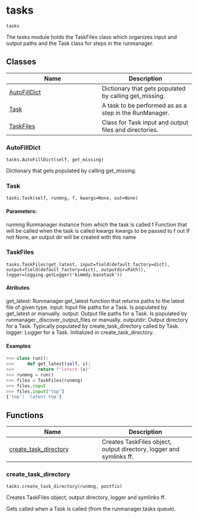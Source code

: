 # tasks { #kimmdy.tasks }

`tasks`

The tasks module holds the TaskFiles class which organizes input and 
output paths and the Task class for steps in the runmanager.

## Classes

| Name | Description |
| --- | --- |
| [AutoFillDict](#kimmdy.tasks.AutoFillDict) | Dictionary that gets populated by calling get_missing. |
| [Task](#kimmdy.tasks.Task) | A task to be performed as as a step in the RunManager. |
| [TaskFiles](#kimmdy.tasks.TaskFiles) | Class for Task input and output files and directories. |

### AutoFillDict { #kimmdy.tasks.AutoFillDict }

`tasks.AutoFillDict(self, get_missing)`

Dictionary that gets populated by calling get_missing.

### Task { #kimmdy.tasks.Task }

`tasks.Task(self, runmng, f, kwargs=None, out=None)`

#### Parameters:

runmng
    Runmanager instance from which the task is called
f
    Function that will be called when the task is called
kwargs
    kwargs to be passed to f
out
    If not None, an output dir will be created with this name

### TaskFiles { #kimmdy.tasks.TaskFiles }

`tasks.TaskFiles(get_latest, input=field(default_factory=dict), output=field(default_factory=dict), outputdir=Path(), logger=logging.getLogger('kimmdy.basetask'))`

#### Atributes

get_latest:
    Runmanager.get_latest function that returns paths to the latest file of given type.
input:
    Input file paths for a Task. Is populated by get_latest or manually.
output:
    Output file paths for a Task. Is populated by runmanager._discover_output_files or manually.
outputdir:
    Output directory for a Task. Typically populated by create_task_directory called by Task.
logger:
    Logger for a Task. Initialized in create_task_directory.

#### Examples

```python
>>> class run():
>>>     def get_latest(self, s):
>>>         return f"latest {s}"
>>> runmng = run()
>>> files = TaskFiles(runmng)
>>> files.input
>>> files.input["top"]
{'top': 'latest top'}
```

## Functions

| Name | Description |
| --- | --- |
| [create_task_directory](#kimmdy.tasks.create_task_directory) | Creates TaskFiles object, output directory, logger and symlinks ff. |

### create_task_directory { #kimmdy.tasks.create_task_directory }

`tasks.create_task_directory(runmng, postfix)`

Creates TaskFiles object, output directory, logger and symlinks ff.

Gets called when a Task is called (from the runmanager.tasks queue).